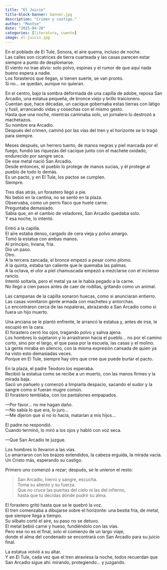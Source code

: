 ```yaml
---
title: "El Juicio"
title-block-banner: banner.jpg
description: "Crimen y castigo."
author: "Montse"
date: "2025-04-20"
categories: [literatura, cuento]
image: el-juicio.jpg
---
```


En el poblado de El Tule, Sonora, el aire quema, incluso de noche.  
Las calles son cicatrices de tierra cuarteada y las casas parecen estar siempre a punto de desplomarse.  
El viento no trae alivio: solo polvo, espinas y el rumor de que aquí nada bueno espera a nadie.  
Los forasteros que llegan, si tienen suerte, se van pronto.  
Si no... se quedan, aunque no quieran.  

En el centro, bajo la sombra deformada de una capilla de adobe, reposa San Arcadio, una estatua pequeña, de bronce viejo y brillo traicionero.  
Cuentan que, hace décadas, un cacique gobernaba estas tierras con látigo y fusil, arrancando vidas y cosechas con el mismo gesto.  
Hasta que una noche, mientras caminaba solo, un jornalero lo destrozó a machetazos.  
Su nombre era Arcadio.  
Después del crimen, caminó por las vías del tren y el horizonte se lo tragó para siempre.  

Meses después, un herrero tuerto, de manos negras y piel marcada por el fuego, fundió las riquezas del cacique junto con el machete oxidado, endurecido por sangre seca.  
De ese metal nació San Arcadio.  
Desde entonces, el pueblo lo protege de manos sucias, y él protege al pueblo de todo lo demás.  
Es un pacto, y en El Tule, los pactos se cumplen.  
Siempre.  

Tres días atrás, un forastero llegó a pie.  
No bebió en la cantina, no se sentó en la plaza.  
Observaba, como un perro flaco que huele carne.  
Preguntaba demasiado.  
Sabía que, en el cambio de veladores, San Arcadio quedaba solo.  
Y esa noche, lo intentó.  

Entró a la capilla.  
El aire estaba denso, cargado de cera vieja y polvo amargo.  
Tomó la estatua con ambas manos.  
Al principio, liviana, fría.  
Dio un paso.  
Otro.  
A la tercera zancada, el bronce empezó a pesar como plomo.  
A la quinta, estaba tan caliente que le quemaba las palmas.  
A la octava, el olor a piel chamuscada empezó a mezclarse con el incienso rancio.  
Intentó soltarla, pero el metal ya se le había pegado a la carne.  
No llegó a cien pasos antes de caer de rodillas, gritando como un animal.  

Las campanas de la capilla sonaron huecas, como si anunciaran entierro.  
Las casas vomitaron gente armada con machetes y antorchas.  
Lo encontraron cerca de las nopaleras, abrazando a San Arcadio como si fuera un hijo muerto.  

Una anciana se le plantó enfrente, le arrancó la estatua y, antes de irse, le escupió en la cara.  
El forastero cerró los ojos, tragando polvo y saliva ajena.  
Los hombres lo sujetaron y lo arrastraron hacia el pueblo... no por el camino corto, sino por el largo, el que pasa por la escuela, las casas y el molino.  
La gente miraba en silencio, con la misma expresión cansada de quien ya ha visto esto demasiadas veces.  
Porque en El Tule, siempre hay otro que cree que puede burlar el pacto.  

En la plaza, el padre Teodoro los esperaba.  
Recibió la estatua como se recibe a un muerto, con las manos firmes y la mirada baja.  
Sacó un pañuelo y comenzó a limpiarla despacio, sacando el sudor y la sangre como si fueran mugre común.  
El forastero temblaba, con los pantalones empapados.  

—Por favor... no me hagan daño.  
—No sabía lo que era, lo juro...  
—Me dijeron que si no lo hacía, matarían a mis hijos...  

El padre no respondió.  
Cuando terminó, lo miró a los ojos y habló con voz seca.  

—Que San Arcadio te juzgue.

Los hombres lo llevaron a las vías.  
Lo amarraron con los brazos extendidos, la cabeza erguida, la mirada vacía.  
Un Cristo más, esperando su castigo.  

Primero uno comenzó a rezar; después, se le unieron el resto:

> San Arcadio, hierro y sangre, escucha.  
> Toma su aliento y su fuerza.  
> Que no cruce las puertas del cielo ni las del infierno,  
> hasta que tú decidas dónde pudrir su alma.  

El forastero gritó hasta que se le quebró la voz.  
 El tren comenzaba a dibujarse sobre el horizonte: una bestia fría, de metal, que siempre llega a tiempo.  
Su silbato cortó el aire, su paso no se detuvo.  
El metal bebió carne y hueso, fundiéndolo con las vías.  
Pero ese no es el final, solo el comienzo de un largo viaje,   
donde el alma del condenado se encontrará con San Arcadio para su juicio final.  

La estatua volvió a su altar.  
Y en El Tule, cada vez que el tren atraviesa la noche, todos recuerdan que San Arcadio sigue ahí:
mirando, protegiendo... y juzgando.  